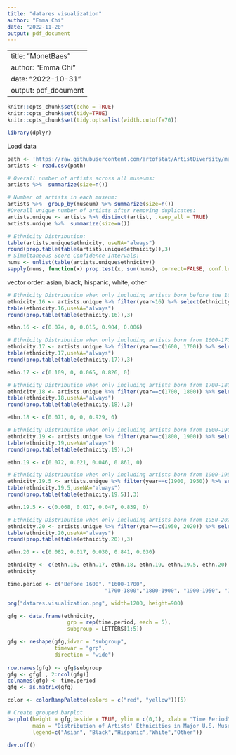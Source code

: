 ```yaml
---
title: "datares visualization"
author: "Emma Chi"
date: "2022-11-20"
output: pdf_document
---
```

---
title: "MonetBaes"
author: "Emma Chi"
date: "2022-10-31"
output: pdf_document
---

```r
knitr::opts_chunk$set(echo = TRUE)
knitr::opts_chunk$set(tidy=TRUE)
knitr::opts_chunk$set(tidy.opts=list(width.cutoff=70))

library(dplyr)

```

Load data 
```r
path <- 'https://raw.githubusercontent.com/artofstat/ArtistDiversity/master/artistdata.csv'
artists <- read.csv(path)
```

```r
# Overall number of artists across all museums:
artists %>%  summarize(size=n()) 

# Number of artists in each museum: 
artists %>%  group_by(museum) %>% summarize(size=n()) 
#Overall unique number of artists after removing duplicates:
artists.unique <- artists %>% distinct(artist, .keep_all = TRUE)
artists.unique %>%  summarize(size=n()) 
```

```r
# Ethnicity Distribution:
table(artists.unique$ethnicity, useNA="always")
round(prop.table(table(artists.unique$ethnicity)),3)
# Simultaneous Score Confidence Intervals:
nums <- unlist(table(artists.unique$ethnicity))
sapply(nums, function(x) prop.test(x, sum(nums), correct=FALSE, conf.level = 1-0.05/5)$conf.int)
```
vector order: asian, black, hispanic, white, other
```r
# Ethnicity Distribution when only including artists born before the 1600s:
ethnicity.16 <- artists.unique %>% filter(year<16) %>% select(ethnicity)
table(ethnicity.16,useNA="always")
round(prop.table(table(ethnicity.16)),3)

ethn.16 <- c(0.074, 0, 0.015, 0.904, 0.006)
```


```r
# Ethnicity Distribution when only including artists born from 1600-1700:
ethnicity.17 <- artists.unique %>% filter(year==c(1600, 1700)) %>% select(ethnicity)
table(ethnicity.17,useNA="always")
round(prop.table(table(ethnicity.17)),3)

ethn.17 <- c(0.109, 0, 0.065, 0.826, 0)
```

```r
# Ethnicity Distribution when only including artists born from 1700-1800:
ethnicity.18 <- artists.unique %>% filter(year==c(1700, 1800)) %>% select(ethnicity)
table(ethnicity.18,useNA="always")
round(prop.table(table(ethnicity.18)),3)

ethn.18 <- c(0.071, 0, 0, 0.929, 0)
```

```r
# Ethnicity Distribution when only including artists born from 1800-1900:
ethnicity.19 <- artists.unique %>% filter(year==c(1800, 1900)) %>% select(ethnicity)
table(ethnicity.19,useNA="always")
round(prop.table(table(ethnicity.19)),3)

ethn.19 <- c(0.072, 0.021, 0.046, 0.861, 0)
```

```r
# Ethnicity Distribution when only including artists born from 1900-1950:
ethnicity.19.5 <- artists.unique %>% filter(year==c(1900, 1950)) %>% select(ethnicity)
table(ethnicity.19.5,useNA="always")
round(prop.table(table(ethnicity.19.5)),3)

ethn.19.5 <- c(0.068, 0.017, 0.047, 0.839, 0)
```

```r
# Ethnicity Distribution when only including artists born from 1950-2020:
ethnicity.20 <- artists.unique %>% filter(year==c(1950, 2020)) %>% select(ethnicity)
table(ethnicity.20,useNA="always")
round(prop.table(table(ethnicity.20)),3)

ethn.20 <- c(0.082, 0.017, 0.030, 0.841, 0.030)
```

```r
ethnicity <- c(ethn.16, ethn.17, ethn.18, ethn.19, ethn.19.5, ethn.20)
ethnicity

time.period <- c("Before 1600", "1600-1700",
                               "1700-1800","1800-1900", "1900-1950", "1950-2020")
```

```r
png("datares.visualization.png", width=1200, height=900)

gfg <- data.frame(ethnicity, 
                   grp = rep(time.period, each = 5),
                   subgroup = LETTERS[1:5])

gfg <- reshape(gfg,idvar = "subgroup",
               timevar = "grp",
               direction = "wide")
  
row.names(gfg) <- gfg$subgroup
gfg <- gfg[ , 2:ncol(gfg)]
colnames(gfg) <- time.period
gfg <- as.matrix(gfg)

color <- colorRampPalette(colors = c("red", "yellow"))(5)

# Create grouped barplot
barplot(height = gfg,beside = TRUE, ylim = c(0,1), xlab = "Time Period", ylab = "Proportion", 
        main = "Distribution of Artists' Ethnicities in Major U.S. Museums Over Time", col = color, 
        legend=c("Asian", "Black","Hispanic","White","Other"))

dev.off() 
```

